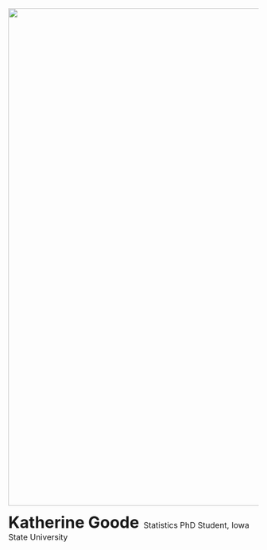 
<br>

<img src="/images/gl.png" width = 1000 />

<font size=6> **Katherine Goode** </font> <font size=3> Statistics PhD Student, Iowa State University </font>

